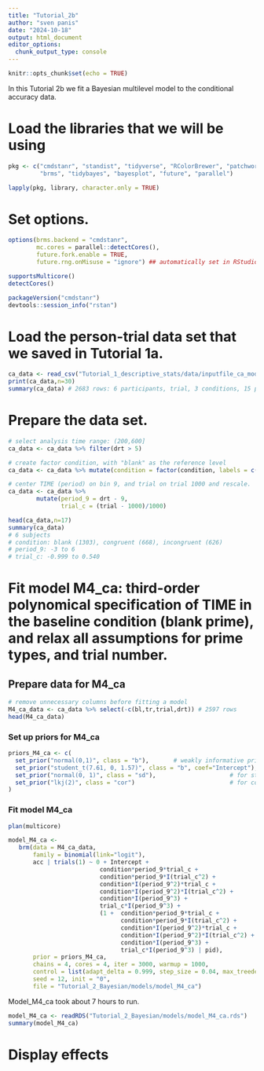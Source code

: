 ```yaml
---
title: "Tutorial_2b"
author: "sven panis"
date: "2024-10-18"
output: html_document
editor_options: 
  chunk_output_type: console
---
```


```r
knitr::opts_chunk$set(echo = TRUE)
```

In this Tutorial 2b we fit a Bayesian multilevel model to the conditional accuracy data.

# Load the libraries that we will be using

```r
pkg <- c("cmdstanr", "standist", "tidyverse", "RColorBrewer", "patchwork", 
         "brms", "tidybayes", "bayesplot", "future", "parallel")

lapply(pkg, library, character.only = TRUE)
```

# Set options. 

```r
options(brms.backend = "cmdstanr",
        mc.cores = parallel::detectCores(),
        future.fork.enable = TRUE,
        future.rng.onMisuse = "ignore") ## automatically set in RStudio

supportsMulticore()
detectCores()
```

```r
packageVersion("cmdstanr")
devtools::session_info("rstan")
```

# Load the person-trial data set that we saved in Tutorial 1a.

```r
ca_data <- read_csv("Tutorial_1_descriptive_stats/data/inputfile_ca_modeling.csv")
print(ca_data,n=30)
summary(ca_data) # 2683 rows: 6 participants, trial, 3 conditions, 15 periods, and acc
```

# Prepare the data set.

```r
# select analysis time range: (200,600]
ca_data <- ca_data %>% filter(drt > 5)

# create factor condition, with "blank" as the reference level
ca_data <- ca_data %>% mutate(condition = factor(condition, labels = c("blank", "congruent","incongruent")))

# center TIME (period) on bin 9, and trial on trial 1000 and rescale.
ca_data <- ca_data %>% 
        mutate(period_9 = drt - 9,
               trial_c = (trial - 1000)/1000)

head(ca_data,n=17)
summary(ca_data)
# 6 subjects
# condition: blank (1303), congruent (668), incongruent (626)
# period_9: -3 to 6
# trial_c: -0.999 to 0.540
```

# Fit model  M4_ca: third-order polynomical specification of TIME in the baseline condition (blank prime), and relax all assumptions for prime types, and trial number.

## Prepare data for M4_ca

```r
# remove unnecessary columns before fitting a model
M4_ca_data <- ca_data %>% select(-c(bl,tr,trial,drt)) # 2597 rows
head(M4_ca_data)
```

### Set up priors for M4_ca

```r
priors_M4_ca <- c(
  set_prior("normal(0,1)", class = "b"),       # weakly informative prior for beta parameters when using logit link
  set_prior("student_t(7.61, 0, 1.57)", class = "b", coef="Intercept"),      # weakly informative prior for Intercept when using logit link
  set_prior("normal(0, 1)", class = "sd"),                     # for standard deviation of random effects
  set_prior("lkj(2)", class = "cor")                           # for correlations between random effects
)
```

### Fit model M4_ca

```r
plan(multicore)

model_M4_ca <- 
   brm(data = M4_ca_data,
       family = binomial(link="logit"),
       acc | trials(1) ~ 0 + Intercept +
                          condition*period_9*trial_c + 
                          condition*period_9*I(trial_c^2) + 
                          condition*I(period_9^2)*trial_c +
                          condition*I(period_9^2)*I(trial_c^2) +
                          condition*I(period_9^3) +
                          trial_c*I(period_9^3) +
                          (1 +  condition*period_9*trial_c +
                                condition*period_9*I(trial_c^2) + 
                                condition*I(period_9^2)*trial_c +
                                condition*I(period_9^2)*I(trial_c^2) +
                                condition*I(period_9^3) +
                                trial_c*I(period_9^3) | pid),
       prior = priors_M4_ca,
       chains = 4, cores = 4, iter = 3000, warmup = 1000, 
       control = list(adapt_delta = 0.999, step_size = 0.04, max_treedepth = 14),
       seed = 12, init = "0",
       file = "Tutorial_2_Bayesian/models/model_M4_ca")
```

Model_M4_ca took about 7 hours to run.

```r
model_M4_ca <- readRDS("Tutorial_2_Bayesian/models/model_M4_ca.rds")
summary(model_M4_ca)
```

# Display effects



